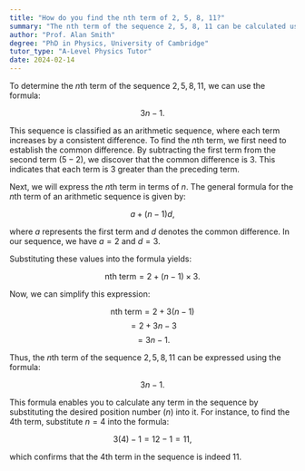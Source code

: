 ```yaml
---
title: "How do you find the nth term of 2, 5, 8, 11?"
summary: "The nth term of the sequence 2, 5, 8, 11 can be calculated using the formula; 3n - 1."
author: "Prof. Alan Smith"
degree: "PhD in Physics, University of Cambridge"
tutor_type: "A-Level Physics Tutor"
date: 2024-02-14
---
```


To determine the $n$th term of the sequence $2, 5, 8, 11$, we can use the formula: 

$$ 
3n - 1. 
$$ 

This sequence is classified as an arithmetic sequence, where each term increases by a consistent difference. To find the $n$th term, we first need to establish the common difference. By subtracting the first term from the second term ($5 - 2$), we discover that the common difference is $3$. This indicates that each term is $3$ greater than the preceding term.

Next, we will express the $n$th term in terms of $n$. The general formula for the $n$th term of an arithmetic sequence is given by:

$$ 
a + (n-1)d, 
$$ 

where $a$ represents the first term and $d$ denotes the common difference. In our sequence, we have $a = 2$ and $d = 3$.

Substituting these values into the formula yields:

$$ 
\text{nth term} = 2 + (n-1) \times 3. 
$$ 

Now, we can simplify this expression:

$$ 
\text{nth term} = 2 + 3(n-1) 
$$ 
$$ 
= 2 + 3n - 3 
$$ 
$$ 
= 3n - 1. 
$$ 

Thus, the $n$th term of the sequence $2, 5, 8, 11$ can be expressed using the formula:

$$ 
3n - 1. 
$$ 

This formula enables you to calculate any term in the sequence by substituting the desired position number ($n$) into it. For instance, to find the 4th term, substitute $n = 4$ into the formula:

$$ 
3(4) - 1 = 12 - 1 = 11, 
$$ 

which confirms that the 4th term in the sequence is indeed $11$.
    
